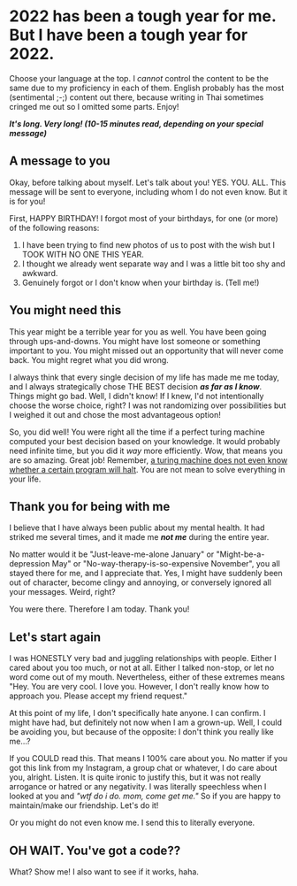 # 2022 has been a tough year for me. But I have been a tough year for 2022.

Choose your language at the top. I _cannot_ control the content to be the same due to my proficiency in each of them. English probably has the most (sentimental ;-;) content out there, because writing in Thai sometimes cringed me out so I omitted some parts. Enjoy!

**_It's long. Very long! (10-15 minutes read, depending on your special message)_**

## A message to you

Okay, before talking about myself. Let's talk about you!
YES. YOU. ALL. This message will be sent to everyone, including whom I do not even know.
But it is for you!

First, HAPPY BIRTHDAY! I forgot most of your birthdays, for one (or more) of the following reasons:

1.  I have been trying to find new photos of us to post with the wish but I TOOK WITH NO ONE THIS YEAR.
2.  I thought we already went separate way and I was a little bit too shy and awkward.
3.  Genuinely forgot or I don't know when your birthday is. (Tell me!)

## You might need this

This year might be a terrible year for you as well. You have been going through ups-and-downs.
You might have lost someone or something important to you.
You might missed out an opportunity that will never come back.
You might regret what you did wrong.

I always think that every single decision of my life has made me me today,
and I always strategically chose THE BEST decision **_as far as I know_**.
Things might go bad. Well, I didn't know! If I knew, I'd not intentionally choose the worse choice, right?
I was not randomizing over possibilities
but I weighed it out and chose the most advantageous option!

So, you did well! You were right all the time if a perfect turing machine computed your best decision based on your knowledge. It would probably need infinite time, but you did it _way_ more efficiently. Wow, that means you are so amazing. Great job!
Remember, [a turing machine does not even know whether a certain program will halt](https://en.wikipedia.org/wiki/Halting_problem). You are not mean to solve everything in your life.

## Thank you for being with me

I believe that I have always been public about my mental health.
It had striked me several times, and it made me **_not me_** during the entire year.

No matter would it be "Just-leave-me-alone January" or "Might-be-a-depression May" or "No-way-therapy-is-so-expensive November", you all stayed there for me, and I appreciate that.
Yes, I might have suddenly been out of character, become clingy and annoying, or conversely ignored all your messages. Weird, right?

You were there. Therefore I am today. Thank you!

## Let's start again

I was HONESTLY very bad and juggling relationships with people. Either I cared about you too much, or not at all. Either I talked non-stop, or let no word come out of my mouth. Nevertheless, either of these extremes means "Hey. You are very cool. I love you. However, I don't really know how to approach you. Please accept my friend request."

At this point of my life, I don't specifically hate anyone. I can confirm. I might have had, but definitely not now when I am a grown-up. Well, I could be avoiding you, but because of the opposite: I don't think you really like me...?

If you COULD read this. That means I 100% care about you. No matter if you got this link from my Instagram, a group chat or whatever, I do care about you, alright. Listen. It is quite ironic to justify this, but it was not really arrogance or hatred or any negativity. I was literally speechless when I looked at you and _"wtf do i do. mom, come get me."_ So if you are happy to maintain/make our friendship. Let's do it!

Or you might do not even know me. I send this to literally everyone.

## OH WAIT. You've got a code??

What? Show me! I also want to see if it works, haha.
